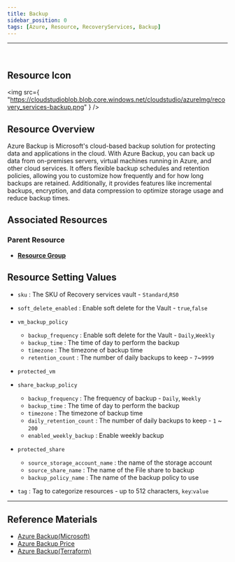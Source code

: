 ```yaml
---
title: Backup
sidebar_position: 0
tags: [Azure, Resource, RecoveryServices, Backup]
---
```


<hr />
<br />

## Resource Icon

<img
    src={
        "https://cloudstudioblob.blob.core.windows.net/cloudstudio/azureImg/recovery_services-backup.png"
    }
/>

## Resource Overview

Azure Backup is Microsoft's cloud-based backup solution for protecting data and applications in the cloud. 
With Azure Backup, you can back up data from on-premises servers, virtual machines running in Azure, and other cloud services. 
It offers flexible backup schedules and retention policies, allowing you to customize how frequently and for how long backups are retained. 
Additionally, it provides features like incremental backups, encryption, and data compression to optimize storage usage and reduce backup times.

## Associated Resources

### Parent Resource

-   [**Resource Group**](https://docs.cstudio.app/en/docs/resource/azure/Base/ResourceGroup)

## Resource Setting Values

- `sku` : The SKU of Recovery services vault - `Standard`,`RS0`

- `soft_delete_enabled` : Enable soft delete for the Vault - `true`,`false`

- `vm_backup_policy`

    - `backup_frequency` : Enable soft delete for the Vault - `Daily`,`Weekly`
    - `backup_time` : The time of day to perform the backup
    - `timezone` : The timezone of backup time
    - `retention_count` : The number of daily backups to keep - `7`~`9999`

- `protected_vm`

- `share_backup_policy`

    - `backup_frequency` : The frequency of backup - `Daily`, `Weekly`
    - `backup_time` : The time of day to perform the backup
    - `timezone` : The timezone of backup time
    - `daily_retention_count` : The number of daily backups to keep - `1` ~ `200`
    - `enabled_weekly_backup` : Enable weekly backup

- `protected_share`

    - `source_storage_account_name` : the name of the storage account
    - `source_share_name` : The name of the File share to backup
    - `backup_policy_name` : The name of the backup policy to use

-   `tag` : Tag to categorize resources - up to 512 characters, `key`:`value`
---

## Reference Materials

-   [Azure Backup(Microsoft)](https://learn.microsoft.com/en-us/azure/backup/backup-overview)
-   [Azure Backup Price](https://azure.microsoft.com/en-us/pricing/details/backup/)
-   [Azure Backup(Terraform)](https://registry.terraform.io/providers/hashicorp/azurerm/latest/docs/resources/recovery_services_vault)
